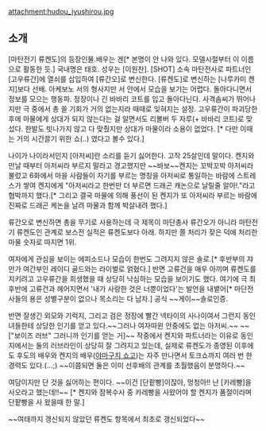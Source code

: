 attachment:hudou_jyushirou.jpg

== 소개 ==
[마탄전기 류켄도]의 등장인물.배우는 겐[* 본명이 안 나와 있다. 모델시절부터 이 이름으로 활동한 듯.] 국내명은 태호. 성우는 [이원찬]. [SHOT] 소속 마탄전사로 파트너인 [고우류간]에 열쇠를 삽입하여 [류간오]로 변신한다. [류켄도]로 변신하는 [나루카미 켄지]보다 선배. 아케보노 서의 형사지만 서 안에서 모습을 보기는 어렵다. 돌아다니면서 정보를 모으는 행동파. 정장이나 긴 바바리 코트를 입고 돌아다닌다. 사격솜씨가 뛰어나지만 극 중에서 총 쏠 기회가 거의 없는지라 때때로 잊혀지는 설정. 고우류간이 파괴당한 후에 마물에게 상대가 되지 않는다는 걸 알면서도 리볼버 두 자루(+ 바바리 코트)로 맞섰다. 한발도 빗나가지 않고 다 맞췄지만 상대가 마물이라 소용이 없었다. [* 다만 이때는 거의 시간끌기 위한 쇼(..) 였다고 볼수 있다.]

나이가 나이라서인지 [아저씨]란 소리를 듣기 싫어한다. 고작 25살인데 말이다. 켄지와 만날 때부터 아저씨라 부르지 말라고 경고했지만 ~~바보~~켄지는 꼬박꼬박 아저씨라 불렀고 6화에서 마을 사람들이 자기를 부르는 명칭을 아저씨로 통일하는 바람에 스트레스가 쌓여 켄지에게 "아저씨라고 한번만 더 부르면 드래곤 캐논으로 날릴줄 알아!."라고 협박까지 했다.[* 그리고 결국 마물에 의해 풍선이 된 켄지가 또 아저씨라 부르는 바람에 진짜로 드래곤 케논을 날려 마물과 함께 박살내려 했다.]

류간오로 변신하면 총을 무기로 사용하는데 극 제목이 마단총사 류간오가 아니라 마탄전기 류켄도인 관계로 보스전 실적은 류켄도보다 아래. 하지만 쫄 처리가 잦은 덕에 처리한 마물 숫자로 따지면 1위.

여자에게 관심을 보이는 에피소드나 모습이 한번도 그려지지 않은 솔로.[* 후반부의 쟈만가 여간부인 레이디 골드와는 라이벌로 얽혔다.] 반면 고류건을 매우 아끼며 류켄도를 지키려고 고우류간을 희생했을 때 상당히 낙심하는 모습을 보이기도 했다. 여기에 극 최후반에 고류건과 헤어지면서 '내가 사랑한 것은 너뿐이었다'는 발언을 내뱉어[* 마단전사들의 용은 성별구분이 없으나 목소리는 다 남자.] 공식 ~~게이~~솔로인증.

반면 잘생긴 외모와 기럭지, 그리고 검은 정장에 빨간 넥타이의 사나이여서 그런지 동인녀들한테 상당한 인기를 얻고 있다.~~그러나 여자따윈 안중에도 없는 아저씨.~~ ~~["보이즈 러브" 그러니까 인기를 얻는 거]~~ 작중에서 켄지와 파트너라는 이유로 동인지에서는 둘의 러브라인이 상당히 잘 그려지고 있는데, 실제로 류켄도가 종영된 이후에도 후도의 배우와 켄지의 배우([[야마구치 쇼고]])는 자주 만나면서 토크쇼까지 여러 번 한 경력도 있다.(...;) ~~이쯤되면 둘은 이미 선후배의 관계를 초월했음이 분명하다.~~

여담이지만 단 것을 싫어하는 편이다.
~~이건 [단팥빵]이잖아, 멍청아!! 난 [카레빵]을 사오라고 했는데!!~~ [* 켄지와 잠복수사 중 카레빵을 사왔어야 할 켄지가 품절이라며 단팥빵을 사 왔을때 한 말.]

~~여태까지 갱신되지 않았던 류켄도 항목에서 최초로 갱신되었다~~
